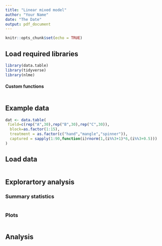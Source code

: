 ```yaml
---
title: "Linear mixed model"
author: "Your Name"
date: "The Date"
output: pdf_document
---
```


```r
knitr::opts_chunk$set(echo = TRUE)
```

## Load required libraries
```r
library(data.table)
library(tidyverse)
library(nlme)
```

#### Custom functions
```r

```

## Example data
```r
dat <- data.table(
 field=c(rep("A",30),rep("B",30),rep("C",30)),
  block=as.factor(1:15),
  treatment = as.factor(c("hand","mangle","spinner")),
  captured = sapply(1:90,function(i)rnorm(1,(i%%3+1)*6,(i%%3+0.5)))
)
```

## Load data
```r

```

## Explorartory analysis

### Summary statistics
```r

```

### Plots
```r

```

## Analysis
```r

```

